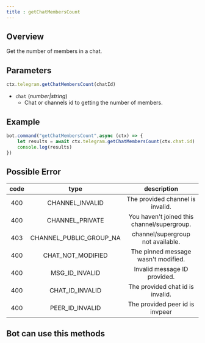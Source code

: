 ```yaml
--- 
title : getChatMembersCount 
--- 
```

## Overview 
Get the number of members in a chat.

## Parameters
```ts 
ctx.telegram.getChatMembersCount(chatId)
```

- `chat` (_number|string_) 
    - Chat or channels id to getting the number of members.

## Example 
```ts headlight=2
bot.command("getChatMembersCount",async (ctx) => {
    let results = await ctx.telegram.getChatMembersCount(ctx.chat.id)
    console.log(results)
})
```
## Possible Error 
| code | type | description | 
| :---: | :---: | :------:| 
| 400 | CHANNEL_INVALID | The provided channel is invalid. | 
| 400 | CHANNEL_PRIVATE | You haven't joined this channel/supergroup. | 
| 403 | CHANNEL_PUBLIC_GROUP_NA | channel/supergroup not available. | 
| 400 | CHAT_NOT_MODIFIED | The pinned message wasn't modified. | 
| 400 | MSG_ID_INVALID | Invalid message ID provided. | 
| 400 | CHAT_ID_INVALID | The provided chat id is invalid. | 
| 400 | PEER_ID_INVALID | The provided peer id is invpeer |

## Bot can use this methods